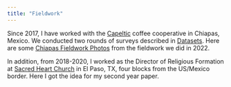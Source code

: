 ```yaml
---
title: "Fieldwork"
---
```


Since 2017, I have worked with the [Capeltic](http://www.capeltic.org) 
coffee cooperative in Chiapas, Mexico. We conducted two rounds of surveys
described in [Datasets](datasets.html). Here are some 
[Chiapas Fieldwork Photos](chiapas_fieldwork_photos.html) from
the fieldwork we did in 2022. 

In addition, from 2018-2020, I worked as the Director of Religious Formation
at [Sacred Heart Church](https://www.sacredheartelpaso.org/) in El Paso, TX,
four blocks from the US/Mexico border. Here I got the idea for my second year paper.

